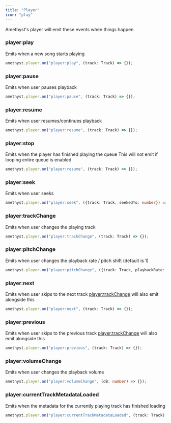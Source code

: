 ```yaml
---
title: "Player"
icon: "play"
---
```


Amethyst's player will emit these events when things happen

### player:play

Emits when a new song starts playing

```ts
amethyst.player.on("player:play", (track: Track) => {});
```

### player:pause

Emits when user pauses playback

```ts
amethyst.player.on("player:pause", (track: Track) => {});
```

### player:resume

Emits when user resumes/continues playback

```ts
amethyst.player.on("player:resume", (track: Track) => {});
```

### player:stop

Emits when the player has finished playing the queue
<Note>
  This will not emit if looping entire queue is enabled
</Note>


```ts
amethyst.player.on("player:resume", (track: Track) => {});
```

### player:seek

Emits when user seeks

```ts
amethyst.player.on("player:seek", ({track: Track, seekedTo: number}) => {});
```

### player:trackChange

Emits when user changes the playing track

```ts
amethyst.player.on("player:trackChange", (track: Track) => {});
```

### player:pitchChange

Emits when user changes the playback rate / pitch shift (default is 1)

```ts
amethyst.player.on("player:pitchChange", ({track: Track, playbackRate: number}) => {});
```

### player:next

Emits when user skips to the next track
<Note>
  [player:trackChange](#player%3Atrackchange) will also emit alongside this
</Note>


```ts
amethyst.player.on("player:next", (track: Track) => {});
```

### player:previous

Emits when user skips to the previous track
<Note>
  [player:trackChange](#player%3Atrackchange) will also emit alongside this
</Note>


```ts
amethyst.player.on("player:previous", (track: Track) => {});
```

### player:volumeChange

Emits when user changes the playback volume

```ts
amethyst.player.on("player:volumeChange", (dB: number) => {});
```

### player:currentTrackMetadataLoaded

Emits when the metadata for the currently playing track has finished loading

```ts
amethyst.player.on("player:currentTrackMetadataLoaded", (track: Track) => {});
```


